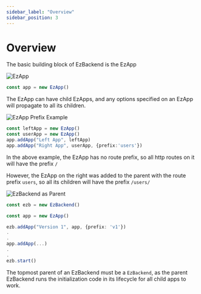 ```yaml
---
sidebar_label: "Overview"
sidebar_position: 3
---
```


# Overview

<!-- URGENT TODO: Make all code snippets long and short version -->


The basic building block of EzBackend is the EzApp

![EzApp](./assets/ez-app.png)

```ts
const app = new EzApp()
```

The EzApp can have child EzApps, and any options specified on an EzApp will propagate to all its children.

![EzApp Prefix Example](./assets/app-prefix-example.png)

```ts
const leftApp = new EzApp()
const userApp = new EzApp()
app.addApp("Left App", leftApp)
app.addApp("Right App", userApp, {prefix:'users'})
```

In the above example, the EzApp has no route prefix, so all http routes on it will have the prefix `/`

However, the EzApp on the right was added to the parent with the route prefix `users`, so all its children will have the prefix `/users/`

![EzBackend as Parent](./assets/ezbackend-as-parent.png)

```ts
const ezb = new EzBackend()

const app = new EzApp()

ezb.addApp("Version 1", app, {prefix: 'v1'})
.
.
app.addApp(...)
.
.
ezb.start()
```

The topmost parent of an EzBackend must be a `EzBackend`, as the parent EzBackend runs the initialization code in its lifecycle for all child apps to work.
